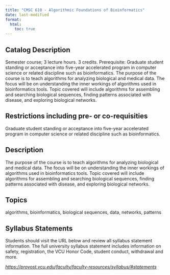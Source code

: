 ```yaml
---
title: "CMSC 610 - Algorithmic Foundations of Bioinformatics"
date: last-modified
format:
  html:
    toc: true
---
```


## Catalog Description

Semester course; 3 lecture hours. 3 credits. Prerequisite: Graduate student standing or acceptance into five-year accelerated program in computer science or related discipline such as bioinformatics. The purpose of the course is to teach algorithms for analyzing biological and medical data. The focus will be on understanding the inner workings of algorithms used in bioinformatics tools. Topic covered will include algorithms for assembling and searching biological sequences, finding patterns associated with disease, and exploring biological networks.


## Restrictions including pre- or co-requisities
 
Graduate student standing or acceptance into five-year accelerated program in computer science or related discipline such as bioinformatics.

## Description

The purpose of the course is to teach algorithms for analyzing biological and medical data. The focus will be on understanding the inner workings of algorithms used in bioinformatics tools. Topic covered will include algorithms for assembling and searching biological sequences, finding patterns associated with disease, and exploring biological networks.

## Topics

algorithms, bioinformatics, biological sequences, data, networks, patterns

## Syllabus Statements

Students should visit the URL below and review all syllabus statement information. The full university syllabus statement includes information on safety, registration, the VCU Honor Code, student conduct, withdrawal and more.

*<https://provost.vcu.edu/faculty/faculty-resources/syllabus/#statements>*


